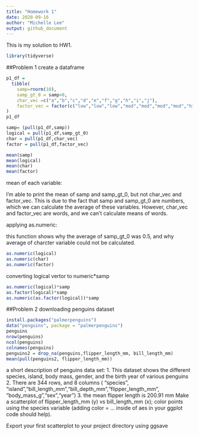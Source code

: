 ```yaml
---
title: "Homework 1"
date: 2020-09-16
author: "Michelle Lee"
output: github_document
---
```


This is my solution to HW1.

```r
library(tidyverse)
```

##Problem 1
create a dataframe
```r
p1_df = 
  tibble(
    samp=rnorm(10),
    samp_gt_0 = samp>0,
    char_vec =c("a","b","c","d","e","f","g","h","i","j"), 
    factor_vec = factor(c("low","low","low","mod","mod","mod","mod","high","high","high"))
)
p1_df
```

```r
samp= (pull(p1_df,samp))
logical = pull(p1_df,samp_gt_0)
char = pull(p1_df,char_vec)
factor = pull(p1_df,factor_vec)

mean(samp)
mean(logical)
mean(char)
mean(factor)
```

mean of each variable: 

I'm able to print the mean of samp and samp_gt_0, but not char_vec and factor_vec. This is due to the fact that samp and samp_gt_0 are numbers, which we can calculate the average of these variables. However, char_vec and factor_vec are words, and we can't calculate means of words.

applying as.numeric:

this function shows why the average of samp_gt_0 was 0.5, and why average of charcter variable could not be calculated. 
```r
as.numeric(logical)
as.numeric(char)
as.numeric(factor)
```
converting logical vertor to numeric*samp

```r
as.numeric(logical)*samp
as.factor(logical)*samp
as.numeric(as.factor(logical))*samp
```

##Problem 2
downloading penguins dataset
```r
install.packages("palmerpenguins")
data("penguins", package = "palmerpenguins")
penguins
nrow(penguins)
ncol(penguins)
colnames(penguins)
penguins2 = drop_na(penguins,flipper_length_mm, bill_length_mm)
mean(pull(penguins2, flipper_length_mm))

```

a short description of penguins data set:
1. This dataset shows the different species, island, body mass, gender, and the birth year of various penguins
2. There are  344 rows, and 8 columns ( "species", "island","bill_length_mm","bill_depth_mm","flipper_length_mm", "body_mass_g","sex","year")
3. the mean flipper length is 200.91 mm 
Make a scatterplot of flipper_length_mm (y) vs bill_length_mm (x); color points using the species variable (adding color = ... inside of aes in your ggplot code should help).

Export your first scatterplot to your project directory using ggsave
